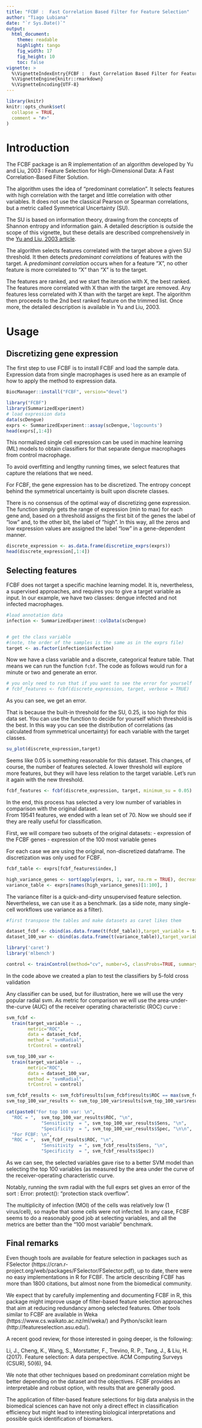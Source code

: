 ```yaml
---
title: "FCBF :  Fast Correlation Based Filter for Feature Selection"
author: "Tiago Lubiana"
date: "`r Sys.Date()`"
output:
  html_document:
    theme: readable
    highlight: tango
    fig_width: 17
    fig_height: 10
    toc: false
vignette: >
  %\VignetteIndexEntry{FCBF :  Fast Correlation Based Filter for Feature Selection}
  %\VignetteEngine{knitr::rmarkdown}
  %\VignetteEncoding{UTF-8}
---
```


```r
library(knitr)
knitr::opts_chunk$set(
  collapse = TRUE,
  comment = "#>"
)
```

# Introduction

The FCBF package is an R implementation of an algorithm developed by Yu and Liu, 2003 : Feature Selection for High-Dimensional Data: A Fast Correlation-Based Filter Solution. 

The algorithm uses the idea of "predominant correlation". 
It selects features with high correlation with the target and little correlation with other variables.
It does not use the classical Pearson or Spearman correlations, but a metric called Symmetrical Uncertainty (SU). 

The SU is based on information theory, drawing from the concepts of Shannon entropy and information gain.
A detailed description is outside the scope of this vignette, but these details are described
comprehensively in the [Yu and Liu, 2003 article](https://www.aaai.org/Papers/ICML/2003/ICML03-111.pdf). 

The algorithm selects features correlated with the target above a given SU threshold. 
It then detects _predominant correlations_ of features with the target.
A _predominant correlation_ occurs when for a feature "X", no other feature is more correlated to "X" than "X" is to the target.

The features are ranked, and we start the iteration with X, the best ranked. 
The features more correlated with X than with the target are removed.
Any features less correlated with X than with the target are kept. 
The algorithm then proceeds to the 2nd best ranked feature on the trimmed list.
Once more, the detailed description is available in Yu and Liu, 2003.

# Usage 

## Discretizing gene expression

The first step to use FCBF is to install FCBF and load the sample data.
Expression data from single macrophages is used here as an example of how to apply
the method to expression data.

```r
BiocManager::install("FCBF", version="devel")
```
```r
library("FCBF")
library(SummarizedExperiment)
# load expression data
data(scDengue)
exprs <- SummarizedExperiment::assay(scDengue,'logcounts')
head(exprs[,1:4])
```

This normalized single cell expression can be used in machine learning (ML) models to obtain classifiers for
that separate dengue macrophages from control macrophage. 

To avoid overfitting and lengthy running times, we select features that capture the relations that we need. 

For FCBF, the gene expression has to be discretized. 
The entropy concept behind the symmetrical uncertainty is built upon discrete classes.

There is no consensus of the optimal way of discretizing gene expression.
The \code{discretize_exprs} function simply gets the range of expression (min to max) for each gene and, based on a threshold assigns the first bit of the genes the label of "low" and, to the other bit, the label of "high". 
In this way, all the zeros and low expression values are assigned the label "low" in a gene-dependent manner.

```r
discrete_expression <- as.data.frame(discretize_exprs(exprs))
head(discrete_expression[,1:4])
```


## Selecting features

FCBF does not target a specific machine learning model. 
It is, nevertheless, a supervised approaches, and requires you to give a target variable as input.
In our example, we have two classes: dengue infected and not infected macrophages.

```r

#load annotation data
infection <- SummarizedExperiment::colData(scDengue)


# get the class variable
#(note, the order of the samples is the same as in the exprs file)
target <- as.factor(infection$infection)
```

Now we have a class variable and a discrete, categorical feature table.
That means we can run the function `fcbf`.
The code as follows would run for a minute or two and generate an error. 

```r
# you only need to run that if you want to see the error for yourself
# fcbf_features <- fcbf(discrete_expression, target, verbose = TRUE)
```

As you can see, we get an error.

\code{"Error in fcbf(discrete_expression, target, verbose = TRUE) : No prospective features for this threshold level. Threshold: 0.25"}

That is because the built-in threshold for the SU, 0.25, is too high for this data set. 
You can use the function \code{su_plot} to decide for yourself which threshold is the best. 
In this way you can see the distribution of correlations (as calculated from symmetrical uncertainty) for each variable with the target classes. 


```r
su_plot(discrete_expression,target)
```

Seems like 0.05 is something reasonable for this dataset. 
This changes, of course, the number of features selected. 
A lower threshold will explore more features, but they will have less relation to the target variable. 
Let's run it again with the new threshold.

```r

fcbf_features <- fcbf(discrete_expression, target, minimum_su = 0.05)

```
In the end, this process has selected a very low number of variables in comparison with the original dataset.  
From 19541 features, we ended with a lean set of 70. 
Now we should see if they are really useful for classification. 

First, we will compare two subsets of the original datasets:
- expression of the FCBF genes 
- expression of the 100 most variable genes

For each case we are using the original, non-discretized dataframe. 
The discretization was only used for FCBF.

```r
fcbf_table <- exprs[fcbf_features$index,]

high_variance_genes <- sort(apply(exprs, 1, var, na.rm = TRUE), decreasing = TRUE)
variance_table <- exprs[names(high_variance_genes)[1:100], ]

```

The variance filter is a quick-and-dirty unsupervised feature selection. 
Nevertheless, we can use it as a benchmark. 
(as a side note, many single-cell workflows use variance as a filter).

```r

#first transpose the tables and make datasets as caret likes them

dataset_fcbf <- cbind(as.data.frame(t(fcbf_table)),target_variable = target)
dataset_100_var <- cbind(as.data.frame(t(variance_table)),target_variable = target)

library('caret')
library('mlbench')

control <- trainControl(method="cv", number=5, classProbs=TRUE, summaryFunction=twoClassSummary)

```

In the code above we created a plan to test the classifiers by 5-fold cross validation

Any classifier can be used, but for illustration, here we will use the very popular radial svm. 
As metric for comparison we will use the area-under-the-curve (AUC) of the receiver operating characteristic (ROC) curve :

```r

svm_fcbf <-
  train(target_variable ~ .,
        metric="ROC",
        data = dataset_fcbf,
        method = "svmRadial",
        trControl = control)

svm_top_100_var <-
  train(target_variable ~ .,
        metric="ROC",
        data = dataset_100_var,
        method = "svmRadial",
        trControl = control)

svm_fcbf_results <- svm_fcbf$results[svm_fcbf$results$ROC == max(svm_fcbf$results$ROC),]
svm_top_100_var_results <- svm_top_100_var$results[svm_top_100_var$results$ROC == max(svm_top_100_var$results$ROC),]

cat(paste0("For top 100 var: \n",
  "ROC = ",  svm_top_100_var_results$ROC, "\n",
             "Sensitivity  = ", svm_top_100_var_results$Sens, "\n",
             "Specificity  = ", svm_top_100_var_results$Spec, "\n\n",
  "For FCBF: \n",
  "ROC = ",  svm_fcbf_results$ROC, "\n",
             "Sensitivity  = ", svm_fcbf_results$Sens, "\n",
             "Specificity  = ", svm_fcbf_results$Spec))

```


As we can see, the selected variables gave rise to a better SVM model than selecting the top 100 variables (as measured by the area under the curve of the receiver-operating characteristic curve. 

Notably, running the svm radial with the  full exprs set gives an error of the sort : Error: protect(): "protection stack overflow". 

The multiplicity of infection (MOI) of the cells was relatively low (1 virus/cell), so maybe that some cells were not infected. 
In any case, FCBF seems to do a reasonably good job at selecting variables, and all the metrics are better than the "100 most variable" benchmark. 

## Final remarks

Even though tools are available for feature selection in packages such as FSelector (https://cran.r-project.org/web/packages/FSelector/FSelector.pdf), up to date, there were no easy implementations in R for FCBF. 
The article describing FCBF has more than 1800 citations, but almost none from the biomedical community. 

We expect that by carefully implementing and documenting FCBF in R, this package might improve usage of filter-based feature selection approaches that aim at reducing redundancy among selected features. 
Other tools similar to FCBF are available in Weka (https://www.cs.waikato.ac.nz/ml/weka/) and Python/scikit learn (http://featureselection.asu.edu/). 

A recent good review, for those interested in going deeper, is the following:

Li, J., Cheng, K., Wang, S., Morstatter, F., Trevino, R. P., Tang, J., & Liu, H. (2017). Feature selection: A data perspective. ACM Computing Surveys (CSUR), 50(6), 94.

We note that other techniques based on predominant correlation might be better depending on the dataset and the objectives. 
FCBF provides an interpretable and robust option, with results that are generally good.

The application of filter-based feature selections for big data analysis in the biomedical sciences can have not only a direct effect in classification efficiency but might lead to interesting biological interpretations and possible quick identification of biomarkers. 


